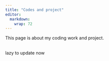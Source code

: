 ```yaml
---
title: "Codes and project"
editor: 
  markdown: 
    wrap: 72
---
```


This page is about my coding work and project.

<br> lazy to update now<br>